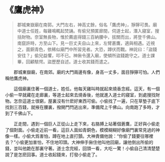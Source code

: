 # 《鷹虎神》

> 郡城東嶽廟在南郭。大門左右，神高丈餘，俗名「鷹虎神」，猙獰可畏。廟中道士任姓，每雞鳴輒起焚誦。有偷兒預匿廊間，伺道士起，潛入寢室，搜括財物。奈室無長物，惟於薦底得錢三百納腰中，拔關而出，將登千佛山。南竄許時，方至山下。見一巨丈夫自山上來，左臂蒼鷹，適與相遇。近視之，面銅青色，依稀似廟門中所習見者。大恐，蹲伏而戰。神詫曰：「盜錢安往？」偷兒益懼，叩不已。神揪令還入廟，使傾所盜錢跪守之。道士課畢，回顧駭愕。盜歷歷自述。道士收其錢而遣之。

&emsp;&emsp;郡城東嶽廟，在南郊。廟的大門兩邊有像，身高一丈多，面目猙獰可怕。人們稱他鷹虎神。

&emsp;&emsp;這個廟裏住著一個道士，姓任。他每天雞叫時就起來燒香念經。這天，有一個小偷一早就藏在走廊裏，等道士起來去燒香後，他就進入道士的寢室，到處搜找財物。怎奈這道士很窮，屋裏沒有什麽好東西可偷。小偷找了一遍，只在草墊子底下找到三百錢，就掖在腰裏，撥開門閂逃出來，準備爬上千佛山。向南跑了多時，才到了千佛山下。

&emsp;&emsp;正走間，遇到一個巨人正從山上走下來，右胳膊上站著個蒼鷹，正好與小偷走了個對面。小偷走近前一看，這巨人面如青銅色，模模糊糊好像廟門裏常見過的神像一樣。小偷大爲害怕，蹲在地上直打顫。大神責備他說：“你偷了錢要往哪裡去？”小偷更加害怕，不住地叩頭。大神伸手揪住他叫他回廟，讓他倒出所偷的錢，並叫他跪在那裏守著。道士念完經，回頭一看，大吃一驚！小偷自己清清楚楚說了是怎麽回事。道士收起錢來，打發小偷走了。

